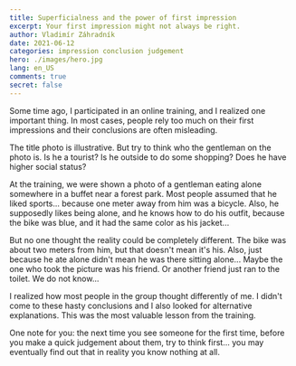 ```yaml
---
title: Superficialness and the power of first impression
excerpt: Your first impression might not always be right.
author: Vladimír Záhradník
date: 2021-06-12
categories: impression conclusion judgement
hero: ./images/hero.jpg
lang: en_US
comments: true
secret: false
---
```


Some time ago, I participated in an online training, and I realized one important thing. In most cases, people rely too much on their first impressions and their conclusions are often misleading.

The title photo is illustrative. But try to think who the gentleman on the photo is. Is he a tourist? Is he outside to do some shopping? Does he have higher social status?

At the training, we were shown a photo of a gentleman eating alone somewhere in a buffet near a forest park. Most people assumed that he liked sports... because one meter away from him was a bicycle. Also, he supposedly likes being alone, and he knows how to do his outfit, because the bike was blue, and it had the same color as his jacket...

But no one thought the reality could be completely different. The bike was about two meters from him, but that doesn't mean it's his. Also, just because he ate alone didn't mean he was there sitting alone... Maybe the one who took the picture was his friend. Or another friend just ran to the toilet. We do not know...

I realized how most people in the group thought differently of me. I didn't come to these hasty conclusions and I also looked for alternative explanations. This was the most valuable lesson from the training.

One note for you: the next time you see someone for the first time, before you make a quick judgement about them, try to think first... you may eventually find out that in reality you know nothing at all.